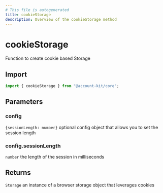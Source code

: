 ```yaml
---
# This file is autogenerated
title: cookieStorage
description: Overview of the cookieStorage method
---
```


# cookieStorage

Function to create cookie based Storage

## Import

```ts
import { cookieStorage } from "@account-kit/core";
```

## Parameters

### config

`{sessionLength: number}`
optional config object that allows you to set the session length

### config.sessionLength

`number`
the length of the session in milliseconds

## Returns

`Storage`
an instance of a browser storage object that leverages cookies
